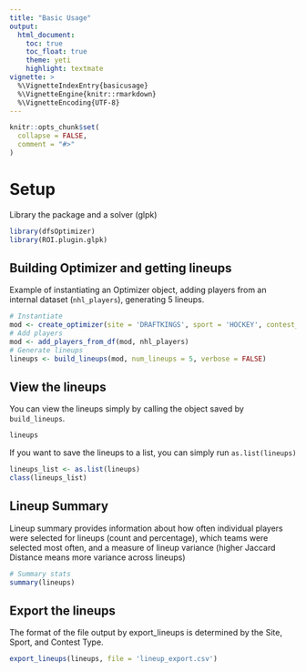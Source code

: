 ```yaml
---
title: "Basic Usage"
output: 
  html_document: 
    toc: true
    toc_float: true
    theme: yeti
    highlight: textmate
vignette: >
  %\VignetteIndexEntry{basicusage}
  %\VignetteEngine{knitr::rmarkdown}
  %\VignetteEncoding{UTF-8}
---
```


```r
knitr::opts_chunk$set(
  collapse = FALSE,
  comment = "#>"
)
```
# Setup
Library the package and a solver (glpk)
```r
library(dfsOptimizer)
library(ROI.plugin.glpk)
```


## Building Optimizer and getting lineups
Example of instantiating an Optimizer object, adding players from an internal dataset (`nhl_players`),
generating 5 lineups.

```r
# Instantiate
mod <- create_optimizer(site = 'DRAFTKINGS', sport = 'HOCKEY', contest_type = 'CLASSIC')
# Add players
mod <- add_players_from_df(mod, nhl_players)
# Generate lineups
lineups <- build_lineups(mod, num_lineups = 5, verbose = FALSE)
```

## View the lineups
You can view the lineups simply by calling the object saved by `build_lineups`.

```r
lineups
```

If you want to save the lineups to a list, you can simply run `as.list(lineups)`
```r
lineups_list <- as.list(lineups)
class(lineups_list)
```

## Lineup Summary
Lineup summary provides information about how often individual players were selected for lineups (count and percentage),
which teams were selected most often, and a measure of lineup variance (higher Jaccard Distance means more variance across lineups)
```r
# Summary stats
summary(lineups)

```

## Export the lineups
The format of the file output by export_lineups is determined by the Site, Sport, and Contest Type.
```r
export_lineups(lineups, file = 'lineup_export.csv')
```

